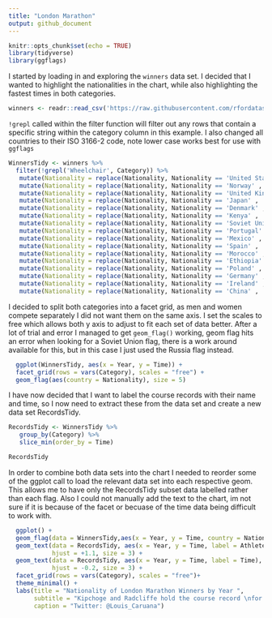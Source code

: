 ```yaml
---
title: "London Marathon"
output: github_document
---
```


```r
knitr::opts_chunk$set(echo = TRUE)
library(tidyverse)
library(ggflags)
```

I started by loading in and exploring the `winners` data set.
I decided that I wanted to highlight the nationalities in the chart, while also highlighting the fastest times in both categories.
```r
winners <- readr::read_csv('https://raw.githubusercontent.com/rfordatascience/tidytuesday/master/data/2023/2023-04-25/winners.csv')
```

 `!grepl` called within the filter function will filter out any rows that contain a specific string within the category column in this example.
 I also changed all countries to their ISO 3166-2 code, note lower case works best for use with `ggflags`
```r
WinnersTidy <- winners %>%
  filter(!grepl('Wheelchair', Category)) %>%
   mutate(Nationality = replace(Nationality, Nationality == 'United States' , 'us')) %>%
   mutate(Nationality = replace(Nationality, Nationality == 'Norway' , 'no')) %>%
   mutate(Nationality = replace(Nationality, Nationality == 'United Kingdom' , 'gb')) %>%
   mutate(Nationality = replace(Nationality, Nationality == 'Japan' , 'jp')) %>%
   mutate(Nationality = replace(Nationality, Nationality == 'Denmark' , 'dk')) %>%
   mutate(Nationality = replace(Nationality, Nationality == 'Kenya' , 'ke')) %>%
   mutate(Nationality = replace(Nationality, Nationality == 'Soviet Union' , 'ru')) %>%
   mutate(Nationality = replace(Nationality, Nationality == 'Portugal' , 'pt')) %>%
   mutate(Nationality = replace(Nationality, Nationality == 'Mexico' , 'mx')) %>%
   mutate(Nationality = replace(Nationality, Nationality == 'Spain' , 'es')) %>%
   mutate(Nationality = replace(Nationality, Nationality == 'Morocco' , 'ma')) %>%
   mutate(Nationality = replace(Nationality, Nationality == 'Ethiopia' , 'et')) %>%
   mutate(Nationality = replace(Nationality, Nationality == 'Poland' , 'pl')) %>%
   mutate(Nationality = replace(Nationality, Nationality == 'Germany' , 'de')) %>%
   mutate(Nationality = replace(Nationality, Nationality == 'Ireland' , 'ie')) %>%
   mutate(Nationality = replace(Nationality, Nationality == 'China' , 'cn'))

```
 
I decided to split both categories into a facet grid, as men and women compete separately I did not want them on the same axis. I set the scales to free which allows both y axis to adjust to fit each set of data better.
After a lot of trial and error I managed to get `geom_flag()` working, geom flag hits an error when looking for a Soviet Union flag, there is a work around available for this, but in this case I just used the Russia flag instead.

```r
  ggplot(WinnersTidy, aes(x = Year, y = Time)) +
  facet_grid(rows = vars(Category), scales = "free") +
  geom_flag(aes(country = Nationality), size = 5) 
```

I have now decided that I want to label the course records with their name and time, so I now need to extract these from the data set and create a new data set RecordsTidy.
```r
RecordsTidy <- WinnersTidy %>% 
   group_by(Category) %>% 
   slice_min(order_by = Time)

RecordsTidy
```
In order to combine both data sets into the chart I needed to reorder some of the ggplot call to load the relevant data set into each respective geom. This allows me to have only the RecordsTidy subset data labelled rather than each flag. Also I could not manually add the text to the chart, im not sure if it is because of the facet or becuase of the time data being difficult to work with.

```r
  ggplot() +
  geom_flag(data = WinnersTidy,aes(x = Year, y = Time, country = Nationality), size = 5) +
  geom_text(data = RecordsTidy, aes(x = Year, y = Time, label = Athlete),
            hjust = +1.1, size = 3) +
  geom_text(data = RecordsTidy, aes(x = Year, y = Time, label = Time),
            hjust = -0.2, size = 3) +
  facet_grid(rows = vars(Category), scales = "free")+
  theme_minimal() +
  labs(title = "Nationality of London Marathon Winners by Year ",
       subtitle = "Kipchoge and Radcliffe hold the course record \nfor the Men and Women respectively",
       caption = "Twitter: @Louis_Caruana")

```


